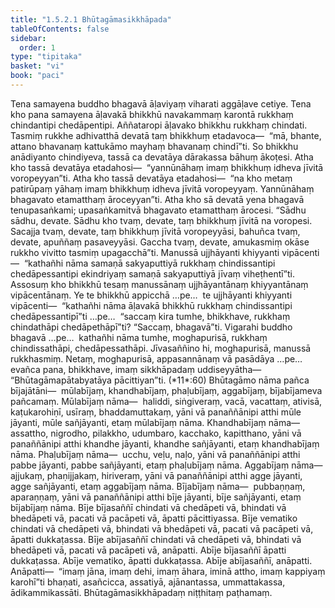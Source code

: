 ```yaml
---
title: "1.5.2.1 Bhūtagāmasikkhāpada"
tableOfContents: false
sidebar:
  order: 1
type: "tipitaka"
basket: "vi"
book: "paci"
---
```



<DynamicBreadcrumb />

<Division number="89" book="paci" e="ch" v="2" p="51">

<Paragraph number="338" book="paci">
Tena samayena buddho bhagavā āḷaviyaṃ viharati aggāḷave cetiye. Tena kho pana samayena āḷavakā bhikkhū navakammaṃ karontā rukkhaṃ chindantipi chedāpentipi. Aññataropi āḷavako bhikkhu rukkhaṃ chindati. Tasmiṃ rukkhe adhivatthā devatā taṃ bhikkhuṃ etadavoca—  “mā, bhante, attano bhavanaṃ kattukāmo mayhaṃ bhavanaṃ chindī”ti. So bhikkhu anādiyanto chindiyeva, tassā ca devatāya dārakassa bāhuṃ ākoṭesi. Atha kho tassā devatāya etadahosi—  “yannūnāhaṃ imaṃ bhikkhuṃ idheva jīvitā voropeyyan”ti. Atha kho tassā devatāya etadahosi—  “na kho metaṃ patirūpaṃ yāhaṃ imaṃ bhikkhuṃ idheva jīvitā voropeyyaṃ. Yannūnāhaṃ bhagavato etamatthaṃ āroceyyan”ti. Atha kho sā devatā yena bhagavā tenupasaṅkami; upasaṅkamitvā bhagavato etamatthaṃ ārocesi. “Sādhu sādhu, devate. Sādhu kho tvaṃ, devate, taṃ bhikkhuṃ jīvitā na voropesi. Sacajja tvaṃ, devate, taṃ bhikkhuṃ jīvitā voropeyyāsi, bahuñca tvaṃ, devate, apuññaṃ pasaveyyāsi. Gaccha tvaṃ, devate, amukasmiṃ okāse rukkho vivitto tasmiṃ upagacchā”ti. Manussā ujjhāyanti khiyyanti vipācenti—  “kathañhi nāma samaṇā sakyaputtiyā rukkhaṃ chindissantipi chedāpessantipi ekindriyaṃ samaṇā sakyaputtiyā jīvaṃ viheṭhentī”ti.
</Paragraph>

<Paragraph number="339" book="paci">
Assosuṃ kho bhikkhū tesaṃ manussānaṃ ujjhāyantānaṃ khiyyantānaṃ vipācentānaṃ. Ye te bhikkhū appicchā …pe…  te ujjhāyanti khiyyanti vipācenti—  “kathañhi nāma āḷavakā bhikkhū rukkhaṃ chindissantipi chedāpessantipī”ti …pe…  “saccaṃ kira tumhe, bhikkhave, rukkhaṃ chindathāpi chedāpethāpī”ti? “Saccaṃ, bhagavā”ti. Vigarahi buddho bhagavā …pe…  kathañhi nāma tumhe, moghapurisā, rukkhaṃ chindissathāpi, chedāpessathāpi. Jīvasaññino hi, moghapurisā, manussā rukkhasmiṃ. Netaṃ, moghapurisā, appasannānaṃ vā pasādāya …pe…  evañca pana, bhikkhave, imaṃ sikkhāpadaṃ uddiseyyātha—
</Paragraph>

</Division>
<Division number="90" book="paci" e="ch" v="2" p="52">

<Paragraph number="340" book="paci">
<Emphasis>“Bhūtagāmapātabyatāya pācittiyan”</Emphasis>ti. (*11*:<Emphasis>60</Emphasis>)
</Paragraph>

</Division>
<Division number="91" book="paci" e="ch" v="2" p="52">

<Paragraph number="341" book="paci">
<Emphasis>Bhūtagāmo</Emphasis> nāma pañca bījajātāni—  mūlabījaṃ, khandhabījaṃ, phaḷubījaṃ, aggabījaṃ, bījabījameva pañcamaṃ.
</Paragraph>

<Paragraph number="342" book="paci">
<Emphasis>Mūlabījaṃ</Emphasis> nāma—  haliddi, siṅgiveraṃ, vacā, vacattaṃ, ativisā, kaṭukarohiṇī, usīraṃ, bhaddamuttakaṃ, yāni vā panaññānipi atthi mūle jāyanti, mūle sañjāyanti, etaṃ mūlabījaṃ nāma.
</Paragraph>

<Paragraph number="343" book="paci">
<Emphasis>Khandhabījaṃ</Emphasis> nāma—  assattho, nigrodho, pilakkho, udumbaro, kacchako, kapitthano, yāni vā panaññānipi atthi khandhe jāyanti, khandhe sañjāyanti, etaṃ khandhabījaṃ nāma.
</Paragraph>

<Paragraph number="344" book="paci">
<Emphasis>Phaḷubījaṃ</Emphasis> nāma—  ucchu, veḷu, naḷo, yāni vā panaññānipi atthi pabbe jāyanti, pabbe sañjāyanti, etaṃ phaḷubījaṃ nāma.
</Paragraph>

<Paragraph number="345" book="paci">
<Emphasis>Aggabījaṃ</Emphasis> nāma—  ajjukaṃ, phaṇijjakaṃ, hiriveraṃ, yāni vā panaññānipi atthi agge jāyanti, agge sañjāyanti, etaṃ aggabījaṃ nāma.
</Paragraph>

<Paragraph number="346" book="paci">
<Emphasis>Bījabījaṃ</Emphasis> nāma—  pubbaṇṇaṃ, aparaṇṇaṃ, yāni vā panaññānipi atthi bīje jāyanti, bīje sañjāyanti, etaṃ bījabījaṃ nāma.
</Paragraph>

</Division>
<Division number="92" book="paci" e="ch" v="2" p="52">

<Paragraph number="347" book="paci">
Bīje bījasaññī chindati vā chedāpeti vā, bhindati vā bhedāpeti vā, pacati vā pacāpeti vā, āpatti pācittiyassa. Bīje vematiko chindati vā chedāpeti vā, bhindati vā bhedāpeti vā, pacati vā pacāpeti vā, āpatti dukkaṭassa. Bīje abījasaññī chindati vā chedāpeti vā, bhindati vā bhedāpeti vā, pacati vā pacāpeti vā, anāpatti. Abīje bījasaññī āpatti dukkaṭassa. Abīje vematiko, āpatti dukkaṭassa. Abīje abījasaññī, anāpatti.
</Paragraph>

</Division>
<Division number="93" book="paci" e="ch" v="2" p="52">

<Paragraph number="348" book="paci">
Anāpatti—  “imaṃ jāna, imaṃ dehi, imaṃ āhara, iminā attho, imaṃ kappiyaṃ karohī”ti bhaṇati, asañcicca, assatiyā, ajānantassa, ummattakassa, ādikammikassāti.

</Paragraph>
</Division>

<Paragraph number="349" type="center" book="paci">
Bhūtagāmasikkhāpadaṃ niṭṭhitaṃ paṭhamaṃ.
</Paragraph>